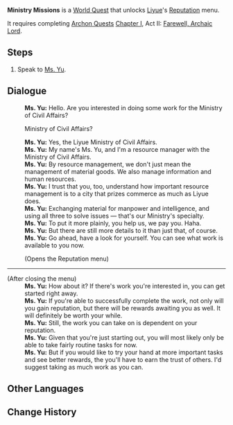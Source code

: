 {{Quest Infobox
|id            = 71650
|type          = World
|region        = Liyue
|area          = Sea of Clouds
|summary       = 
|requirement   = Complete [[Farewell, Archaic Lord]]
|startLocation = [[Liyue Harbor]], [[Liyue]]
|mora          = 200,000
|other         = {{Card|Condensed Resin|1}}
|characters    = Ms. Yu; Traveler
}}
'''Ministry Missions''' is a [[World Quest]] that unlocks [[Liyue]]'s [[Reputation]] menu.

It requires completing [[Archon Quests]] [[Chapter I]], Act II: [[Farewell, Archaic Lord]].
==Steps==
#Speak to [[Ms. Yu]].

==Dialogue==
{{Quest Description|[[Ms. Yu]], a resource manager from the Ministry of Civil Affairs, has something to say to you...}}
{{Dialogue start}}
:'''Ms. Yu:''' Hello. Are you interested in doing some work for the Ministry of Civil Affairs?
:{{DIcon}} Ministry of Civil Affairs?
:'''Ms. Yu:''' Yes, the Liyue Ministry of Civil Affairs.
:'''Ms. Yu:''' My name's Ms. Yu, and I'm a resource manager with the Ministry of Civil Affairs.
:'''Ms. Yu:''' By resource management, we don't just mean the management of material goods. We also manage information and human resources.
:'''Ms. Yu:''' I trust that you, too, understand how important resource management is to a city that prizes commerce as much as Liyue does.
:'''Ms. Yu:''' Exchanging material for manpower and intelligence, and using all three to solve issues &mdash; that's our Ministry's specialty.
:'''Ms. Yu:''' To put it more plainly, you help us, we pay you. Haha.
:'''Ms. Yu:''' But there are still more details to it than just that, of course.
:'''Ms. Yu:''' Go ahead, have a look for yourself. You can see what work is available to you now.
:;(Opens the Reputation menu)
----
;(After closing the menu)
:'''Ms. Yu:''' How about it? If there's work you're interested in, you can get started right away.
:'''Ms. Yu:''' If you're able to successfully complete the work, not only will you gain reputation, but there will be rewards awaiting you as well. It will definitely be worth your while.
:'''Ms. Yu:''' Still, the work you can take on is dependent on your reputation.
:'''Ms. Yu:''' Given that you're just starting out, you will most likely only be able to take fairly routine tasks for now.
:'''Ms. Yu:''' But if you would like to try your hand at more important tasks and see better rewards, the you'll have to earn the trust of others. I'd suggest taking as much work as you can.
{{Dialogue end}}

==Other Languages==
{{Other Languages
|en      = Ministry Missions
|zhs     = 「总务司」的事务
|zhs_rm  = "Zǒngwùsī" de Shìwù
|zht     = 「總務司」的事務
|zht_rm  = "Zǒngwùsī" de Shìwù
|zh_tl   = Affairs of the "Ministry of Civil Affairs"
|ja      = 「総務司」の事務
|ja_rm   = "Soumu-shi" no Jimu
|ja_tl   = Ministry of Civil Affair's Office Work
|ko      = 「총무부」의 일
|ko_rm   = "Chongmubu"-ui Il
|ko_tl   = Work of "General Affairs Ministry"
|es      = Los asuntos del Ministerio de Asuntos Civiles
|es_tl   = 
|fr      = La belle affaire
|fr_tl   = Big Deal
|ru      = Задания департамента по делам граждан
|ru_tl   = 
|th      = งานของฝ่ายกิจการทั่วไป
|th_rm   = 
|th_tl   = 
|vi      = Việc Của "Tổng Vụ"
|vi_tl   = 
|de      = Angelegenheiten für den Rat für Allgemeine Angelegenheiten
|de_tl   = Affairs For The Ministry of Civil Affairs
|id      = Misi dari Bagian Urusan Sipil
|id_tl   = Missions from Ministry of Civil Affairs
|pt      = Assuntos do Ministério dos Assuntos Civis
|pt_tl   = 
}}

==Change History==
{{Change History|1.1}}